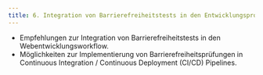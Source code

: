```yaml
---
title: 6. Integration von Barrierefreiheitstests in den Entwicklungsprozess
---
```

- Empfehlungen zur Integration von Barrierefreiheitstests in den Webentwicklungsworkflow.  
- Möglichkeiten zur Implementierung von Barrierefreiheitsprüfungen in Continuous Integration / Continuous Deployment (CI/CD) Pipelines.

